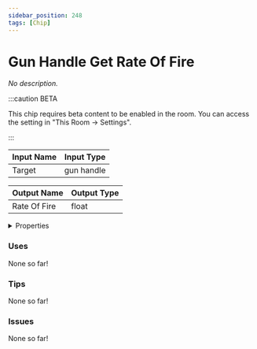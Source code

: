 ```yaml
---
sidebar_position: 248
tags: [Chip]
---
```


# Gun Handle Get Rate Of Fire

*No description.*

:::caution BETA

This chip requires beta content to be enabled in the room. You can access the setting in "This Room -> Settings".

:::


<EsbSvg />

| Input Name | Input Type |
|-----------|-----------|
| Target | gun handle |

| Output Name | Output Type |
|-----------|-----------|
| Rate Of Fire | float |


<details>
  <summary>Properties</summary>
  <div>
    <div>
    <table>
      <thead>
        <tr>
          <th>Is beta required?</th>
          <th>✅</th>
        </tr>
        <tr>
          <th>Is this chip a trolling risk?</th>
          <th>❌</th>
        </tr>
        <tr>
          <th>Chip UUID</th>
          <th>a06ad097-0666-42ff-ab3d-0f00c383e9a1</th>
        </tr>
      </thead>
    </table>
    </div>
  </div>
</details>

### Uses

None so far!

### Tips

None so far!

### Issues

None so far!
